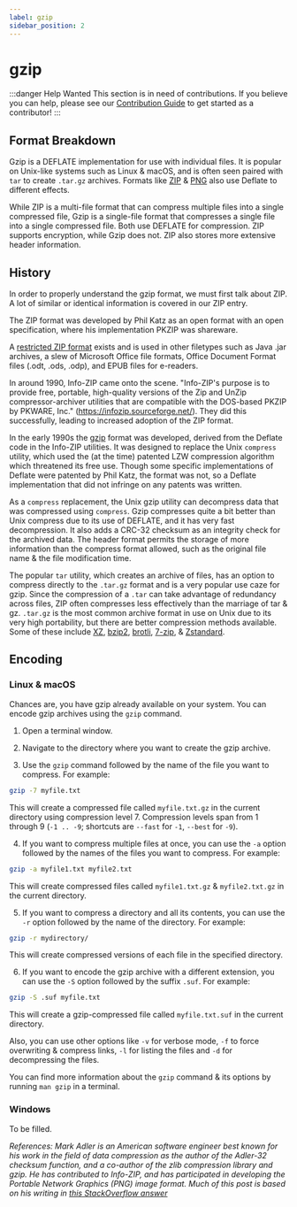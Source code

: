 ```yaml
---
label: gzip
sidebar_position: 2
---
```


# gzip

:::danger Help Wanted
This section is in need of contributions. If you believe you can help, please see our [Contribution Guide](../contribution-guide.mdx) to get started as a contributor!
:::

## Format Breakdown

Gzip is a DEFLATE implementation for use with individual files. It is popular on Unix-like systems such as Linux & macOS, and is often seen paired with `tar` to create `.tar.gz` archives. Formats like [ZIP](../data/zip.mdx) & [PNG](../images/PNG.mdx) also use Deflate to different effects.

While ZIP is a multi-file format that can compress multiple files into a single compressed file, Gzip is a single-file format that compresses a single file into a single compressed file. Both use DEFLATE for compression. ZIP supports encryption, while Gzip does not. ZIP also stores more extensive header information.

## History

In order to properly understand the gzip format, we must first talk about ZIP. A lot of similar or identical information is covered in our ZIP entry.

The ZIP format was developed by Phil Katz as an open format with an open specification, where his implementation PKZIP was shareware.

A [restricted ZIP format](http://www.digitalpreservation.gov/formats/fdd/fdd000361.shtml) exists and is used in other filetypes such as Java .jar archives, a slew of Microsoft Office file formats, Office Document Format files (.odt, .ods, .odp), and EPUB files for e-readers.

In around 1990, Info-ZIP came onto the scene. "Info-ZIP's purpose is to provide free, portable, high-quality versions of the Zip and UnZip compressor-archiver utilities that are compatible with the DOS-based PKZIP by PKWARE, Inc." (https://infozip.sourceforge.net/). They did this successfully, leading to increased adoption of the ZIP format.

In the early 1990s the [gzip](../data/gzip.mdx) format was developed, derived from the Deflate code in the Info-ZIP utilities. It was designed to replace the Unix `compress` utility, which used the (at the time) patented LZW compression algorithm which threatened its free use. Though some specific implementations of Deflate were patented by Phil Katz, the format was not, so a Deflate implementation that did not infringe on any patents was written.

As a `compress` replacement, the Unix gzip utility can decompress data that was compressed using `compress`. Gzip compresses quite a bit better than Unix compress due to its use of DEFLATE, and it has very fast decompression. It also adds a CRC-32 checksum as an integrity check for the archived data. The header format permits the storage of more information than the compress format allowed, such as the original file name & the file modification time.

The popular `tar` utility, which creates an archive of files, has an option to compress directly to the `.tar.gz` format and is a very popular use caze for gzip. Since the compression of a `.tar` can take advantage of redundancy across files, ZIP often compresses less effectively than the marriage of tar & gz. `.tar.gz` is the most common archive format in use on Unix due to its very high portability, but there are better compression methods available. Some of these include [XZ](../data/xz.mdx), [bzip2](../data/bzip2.mdx), [brotli](../data/brotli.mdx), [7-zip](../data/7z.mdx), & [Zstandard](../data/zstd.mdx).

## Encoding

### Linux & macOS

Chances are, you have gzip already available on your system. You can encode gzip archives using the `gzip` command.

1. Open a terminal window.

2. Navigate to the directory where you want to create the gzip archive.

3. Use the `gzip` command followed by the name of the file you want to compress. For example:
```bash
gzip -7 myfile.txt
```
This will create a compressed file called `myfile.txt.gz` in the current directory using compression level 7. Compression levels span from 1 through 9 (`-1 .. -9`; shortcuts are `--fast` for `-1`, `--best` for `-9`).

4. If you want to compress multiple files at once, you can use the `-a` option followed by the names of the files you want to compress. For example:
```bash
gzip -a myfile1.txt myfile2.txt
```
This will create compressed files called `myfile1.txt.gz` & `myfile2.txt.gz` in the current directory.

5. If you want to compress a directory and all its contents, you can use the `-r` option followed by the name of the directory. For example:
```bash
gzip -r mydirectory/
```
This will create compressed versions of each file in the specified directory.

6. If you want to encode the gzip archive with a different extension, you can use the `-S` option followed by the suffix `.suf`. For example:
```bash
gzip -S .suf myfile.txt
```
This will create a gzip-compressed file called `myfile.txt.suf` in the current directory.

Also, you can use other options like `-v` for verbose mode, `-f` to force overwriting & compress links, `-l` for listing the files and `-d` for decompressing the files.

You can find more information about the `gzip` command & its options by running `man gzip` in a terminal.

### Windows

To be filled.

*References: Mark Adler is an American software engineer best known for his work in the field of data compression as the author of the Adler-32 checksum function, and a co-author of the zlib compression library and gzip. He has contributed to Info-ZIP, and has participated in developing the Portable Network Graphics (PNG) image format. Much of this post is based on his writing in [this StackOverflow answer](https://stackoverflow.com/questions/20762094/how-are-zlib-gzip-and-zip-related-what-do-they-have-in-common-and-how-are-they)*